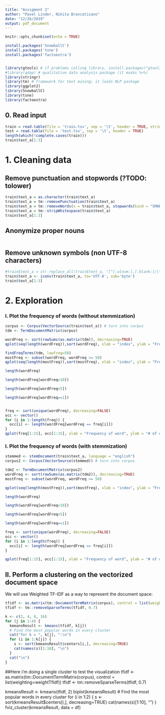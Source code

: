 ```yaml
---
title: "Assigment 2"
author: "Pavel Linder, Nikita Brancatisano"
date: "12/26/2019"
output: pdf_document
---
```


```r
knitr::opts_chunk$set(echo = TRUE)
```
```r
install.packages('SnowballC')
install.packages('tsne')
install.packages('factoextra')


library(gtools) # if problems calling library, install.packages("gtools", dependencies = T)
#library(qdap) # qualitative data analysis package (it masks %>%)
library(stringr)
library(tm) # framework for text mining; it loads NLP package
library(ggplot2)
library(SnowballC)
library(tsne)
library(factoextra)
```

## 0. Read input
```r
train = read.table(file = 'train.tsv', sep = '\t', header = TRUE, stringsAsFactors = FALSE)
test = read.table(file = 'test.tsv', sep = '\t', header = TRUE)
length(which(!complete.cases(train)))
train$text_a[1:3]
```

# 1. Cleaning data
## Remove punctuation and stopwords (?TODO: tolower)
```r
train$text_a = as.character(train$text_a)
train$text_a = tm::removePunctuation(train$text_a)
train$text_a = tm::removeWords(x = train$text_a, stopwords(kind = "SMART"))
train$text_a = tm::stripWhitespace(train$text_a)
train$text_a[1:3]
```

## Anonymize proper nouns
```r

```

## Remove unknown symbols (non UTF-8 characters)
```r
#train$text_a = str_replace_all(train$text_a, "[^[:alnum:],[:blank:]/\\-]", "")
train$text_a <- iconv(train$text_a, to='UTF-8', sub='byte')
train$text_a[1:3]
```

# 2. Exploration
### I. Plot the frequency of words (without stemmization)
```r
corpus <- Corpus(VectorSource(train$text_a)) # turn into corpus
tdm <- TermDocumentMatrix(corpus)

wordFreq <- sort(rowSums(as.matrix(tdm)), decreasing=TRUE)
qplot(seq(length(wordFreq)),sort(wordFreq), xlab = "index", ylab = "Frequency")

findFreqTerms(tdm, lowfreq=50)
mostFreq <- subset(wordFreq, wordFreq >= 50)
qplot(seq(length(mostFreq)),sort(mostFreq), xlab = "index", ylab = "Frequency")

length(wordFreq)

length(wordFreq[wordFreq<10])

length(wordFreq[wordFreq<5])

length(wordFreq[wordFreq==1])


freq <- sort(unique(wordFreq), decreasing=FALSE)
occ <- vector()
for (i in 1:length(freq)) {
  occ[i] <- length(wordFreq[wordFreq == freq[i]])
}
qplot(freq[1:15], occ[1:15], xlab = "Frequency of word", ylab = "# of occurencies")

```

### I. Plot the frequency of words (with stemmization)
```r
stemmed <- stemDocument(train$text_a, language = "english")
corpus2 <- Corpus(VectorSource(stemmed)) # turn into corpus
```
```r
tdm2 <- TermDocumentMatrix(corpus2)
wordFreq <- sort(rowSums(as.matrix(tdm2)), decreasing=TRUE)
mostFreq <- subset(wordFreq, wordFreq >= 50)
```
```r
qplot(seq(length(mostFreq)),sort(mostFreq), xlab = "index", ylab = "Frequency")

length(wordFreq)

length(wordFreq[wordFreq<10])

length(wordFreq[wordFreq<5])

length(wordFreq[wordFreq==1])
```
```r
freq <- sort(unique(wordFreq), decreasing=FALSE)
occ <- vector()
for (i in 1:length(freq)) {
  occ[i] <- length(wordFreq[wordFreq == freq[i]])
}
```
```r
qplot(freq[1:15], occ[1:15], xlab = "Frequency of word", ylab = "# of occurencies")
```

## II. Perform a clustering on the vectorized document space
We will use Weighted TF-IDF as a way to represent the document space:
```r
tfidf <- as.matrix(tm::DocumentTermMatrix(corpus), control = list(weighting=weightTfIdf)) 
tfidf <- tm::removeSparseTerms(tfidf, 0.7) 

k <- c(2, 4, 8, 16)
for (j in 1:4) {
  kmeansResult <- kmeans(tfidf, k[j]) 
  # Find the most popular words in every cluster
  cat("for k = ", k[j], ":\n")
  for (i in 1:k[j]) {
    s <- sort(kmeansResult$centers[i,], decreasing=TRUE)
    cat(names(s)[1:10], "\n")
  }
  cat("\n")
}

```

##Here i'm doing a single cluster to test the visualization
tfidf <- as.matrix(tm::DocumentTermMatrix(corpus), control = list(weighting=weightTfIdf)) 
tfidf <- tm::removeSparseTerms(tfidf, 0.7) 

kmeansResult <- kmeans(tfidf, 2) 
biplot(kmeansResult)
# Find the most popular words in every cluster
for (i in 1:2) {
  s <- sort(kmeansResult$centers[i,], decreasing=TRUE)
  cat(names(s)[1:10], "\n")
}
fviz_cluster(kmeansResult, data = df)


